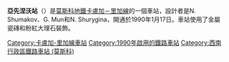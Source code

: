 {{unreferenced|time=2016-05-06T01:36:16+00:00}}
{{Infobox station 
|name          = 亞先涅沃
|native_name   = Ясенево
|native_name_lang=ru
|type          = [[莫斯科地鐵|莫斯科地鐵]]車站
|image         = Yasenevo 05.jpg
|image_size    = 
|image_caption = 
|address       = [[西南行政區_(莫斯科)|西南行政區]]{{link-en|亞先涅沃區|Yasenevo District}}
|borough       = [[莫斯科|莫斯科]]
|country       = [[俄羅斯|俄羅斯]]
|coordinates   = {{coord|55.6063|37.5333|display=inline,title}}
|line          = {{MOSMETRO-bull|6|text=1}}
|other         = '''[[巴士|巴士]]'''：с14、165、261、264、639、642、642к、691、769、781、с977、т81、т85
|structure     = 
|platform      = 1個[[島式月台|島式月台]]
|depth         = {{convert|8|m}}
|levels        = 1層
|tracks        = 2條
|parking       = 無
|opened        = {{start date and age|df=yes|1990|01|17}}
|closed        = 
|rebuilt       = 
|ADA           = 
|code          = 108
|owned         = 莫斯科地鐵
|zone          = 
|former        = 
|passengers    = 25,148,500
|pass_year     = 2002年
|pass_percent  = 
|pass_system   = 
|mpassengers   = 
|services      = 
|map_type      = Moscow Ring Road
|AlternativeMap= Moscow map MKAD grayscale.png
|map_overlay   = Moscow metro map including line 14.svg
|map_caption   = 
|route_map     = 
|map_state     = collapsed
}}
'''亞先涅沃站'''（{{lang-rus|Ясенево|Yasenevo}}）是[[莫斯科地鐵|莫斯科地鐵]][[卡盧加－里加線|卡盧加－里加線]]的一個車站，設計者是N. Shumakov、G. Mun和N. Shurygina，開通於1990年1月17日。車站使用了金屬瓷磚和粉紅大理石裝飾。
{{卡盧加－里加線}}
[[Category:卡盧加-里加線車站|Category:卡盧加-里加線車站]]
[[Category:1990年啟用的鐵路車站|Category:1990年啟用的鐵路車站]]
[[Category:西南行政區鐵路車站_(莫斯科)|Category:西南行政區鐵路車站 (莫斯科)]]